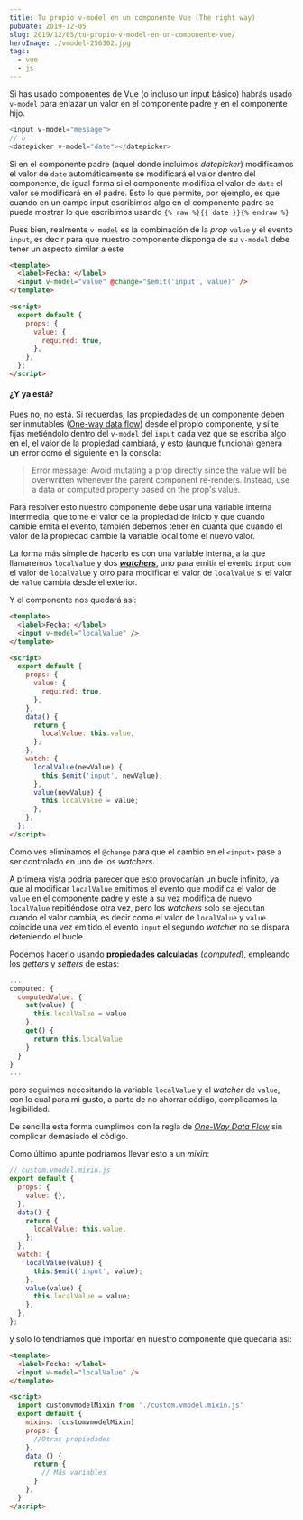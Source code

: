 ```yaml
---
title: Tu propio v-model en un componente Vue (The right way)
pubDate: 2019-12-05
slug: 2019/12/05/tu-propio-v-model-en-un-componente-vue/
heroImage: ./vmodel-256302.jpg
tags:
  - vue
  - js
---
```


Si has usado componentes de Vue (o incluso un input básico) habrás usado `v-model` para enlazar un valor en el componente padre y en el componente hijo.

```js
<input v-model="message">
// o
<datepicker v-model="date"></datepicker>
```

Si en el componente padre (aquel donde incluimos _datepicker_) modificamos el valor de `date` automáticamente se modificará el valor dentro del componente, de igual forma si el componente modifica el valor de `date` el valor se modificará en el padre. Esto lo que permite, por ejemplo, es que cuando en un campo input escribimos algo en el componente padre se pueda mostrar lo que escribimos usando `{% raw %}{{ date }}{% endraw %}`

Pues bien, realmente `v-model` es la combinación de la _prop_ `value` y el evento `input`, es decir para que nuestro componente disponga de su `v-model` debe tener un aspecto similar a este

```html
<template>
  <label>Fecha: </label>
  <input v-model="value" @change="$emit('input', value)" />
</template>

<script>
  export default {
    props: {
      value: {
        required: true,
      },
    },
  };
</script>
```

#### ¿Y ya está?

Pues no, no está. Si recuerdas, las propiedades de un componente deben ser inmutables ([One-way data flow](https://vuejs.org/v2/guide/components-props.html#One-Way-Data-Flow)) desde el propio componente, y si te fijas metiéndolo dentro del `v-model` del `input` cada vez que se escriba algo en el, el valor de la propiedad cambiará, y esto (aunque funciona) genera un error como el siguiente en la consola:

> Error message: Avoid mutating a prop directly since the value will be overwritten whenever the parent component re-renders. Instead, use a data or computed property based on the prop's value.

Para resolver esto nuestro componente debe usar una variable interna intermedia, que tome el valor de la propiedad de inicio y que cuando cambie emita el evento, también debemos tener en cuanta que cuando el valor de la propiedad cambie la variable local tome el nuevo valor.

La forma más simple de hacerlo es con una variable interna, a la que llamaremos `localValue` y dos **_[watchers](https://vuejs.org/v2/guide/computed.html#Computed-vs-Watched-Property)_**, uno para emitir el evento `input` con el valor de `localValue` y otro para modificar el valor de `localValue` si el valor de `value` cambia desde el exterior.

Y el componente nos quedará así:

```html
<template>
  <label>Fecha: </label>
  <input v-model="localValue" />
</template>

<script>
  export default {
    props: {
      value: {
        required: true,
      },
    },
    data() {
      return {
        localValue: this.value,
      };
    },
    watch: {
      localValue(newValue) {
        this.$emit('input', newValue);
      },
      value(newValue) {
        this.localValue = value;
      },
    },
  };
</script>
```

Como ves eliminamos el `@change` para que el cambio en el `<input>` pase a ser controlado en uno de los _watchers_.

A primera vista podría parecer que esto provocarían un bucle infinito, ya que al modificar `localValue` emitimos el evento que modifica el valor de `value` en el componente padre y este a su vez modifica de nuevo `localValue` repitiéndose otra vez, pero los _watchers_ solo se ejecutan cuando el valor cambia, es decir como el valor de `localValue` y `value` coincide una vez emitido el evento `input` el segundo _watcher_ no se dispara deteniendo el bucle.

Podemos hacerlo usando **propiedades calculadas** (_computed_), empleando los _getters_ y _setters_ de estas:

```js
...
computed: {
  computedValue: {
    set(value) {
      this.localValue = value
    },
    get() {
      return this.localValue
    }
  }
}
...
```

pero seguimos necesitando la variable `localValue` y el _watcher_ de `value`, con lo cual para mi gusto, a parte de no ahorrar código, complicamos la legibilidad.

De sencilla esta forma cumplimos con la regla de [_One-Way Data Flow_](https://vuejs.org/v2/guide/components-props.html#One-Way-Data-Flow) sin complicar demasiado el código.

Como último apunte podríamos llevar esto a un _mixin_:

```js
// custom.vmodel.mixin.js
export default {
  props: {
    value: {},
  },
  data() {
    return {
      localValue: this.value,
    };
  },
  watch: {
    localValue(value) {
      this.$emit('input', value);
    },
    value(value) {
      this.localValue = value;
    },
  },
};
```

y solo lo tendríamos que importar en nuestro componente que quedaría así:

```html
<template>
  <label>Fecha: </label>
  <input v-model="localValue" />
</template>

<script>
  import customvmodelMixin from './custom.vmodel.mixin.js'
  export default {
    mixins: [customvmodelMixin]
    props: {
      //Otras propiedades
    },
    data () {
      return {
        // Más variables
      }
    },
  }
</script>
```
